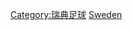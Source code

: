 {{Commonscat|Association football referees from Sweden}}

[[Category:瑞典足球|Category:瑞典足球]]
[[Category:各國足球裁判|Sweden]]